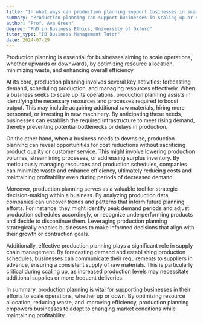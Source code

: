```yaml
---
title: "In what ways can production planning support businesses in scaling up or down?"
summary: "Production planning can support businesses in scaling up or down by optimising resource allocation, reducing waste, and improving efficiency."
author: "Prof. Ava Green"
degree: "PhD in Business Ethics, University of Oxford"
tutor_type: "IB Business Management Tutor"
date: 2024-07-29
---
```


Production planning is essential for businesses aiming to scale operations, whether upwards or downwards, by optimizing resource allocation, minimizing waste, and enhancing overall efficiency.

At its core, production planning involves several key activities: forecasting demand, scheduling production, and managing resources effectively. When a business seeks to scale up its operations, production planning assists in identifying the necessary resources and processes required to boost output. This may include acquiring additional raw materials, hiring more personnel, or investing in new machinery. By anticipating these needs, businesses can establish the required infrastructure to meet rising demand, thereby preventing potential bottlenecks or delays in production.

On the other hand, when a business needs to downsize, production planning can reveal opportunities for cost reductions without sacrificing product quality or customer service. This might involve lowering production volumes, streamlining processes, or addressing surplus inventory. By meticulously managing resources and production schedules, companies can minimize waste and enhance efficiency, ultimately reducing costs and maintaining profitability even during periods of decreased demand.

Moreover, production planning serves as a valuable tool for strategic decision-making within a business. By analyzing production data, companies can uncover trends and patterns that inform future planning efforts. For instance, they might identify peak demand periods and adjust production schedules accordingly, or recognize underperforming products and decide to discontinue them. Leveraging production planning strategically enables businesses to make informed decisions that align with their growth or contraction goals.

Additionally, effective production planning plays a significant role in supply chain management. By forecasting demand and establishing production schedules, businesses can communicate their requirements to suppliers in advance, ensuring a consistent supply of raw materials. This is particularly critical during scaling up, as increased production levels may necessitate additional supplies or more frequent deliveries.

In summary, production planning is vital for supporting businesses in their efforts to scale operations, whether up or down. By optimizing resource allocation, reducing waste, and improving efficiency, production planning empowers businesses to adapt to changing market conditions while maintaining profitability.
    